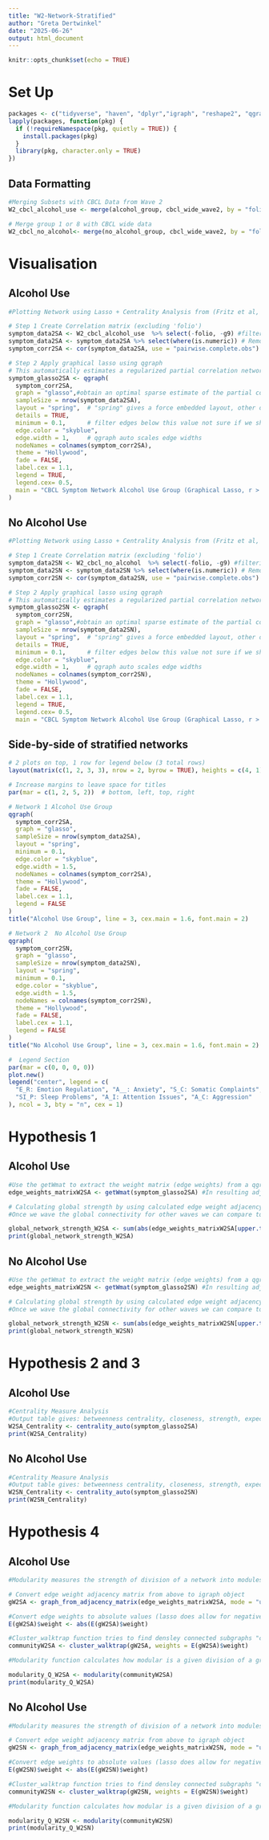 ```yaml
---
title: "W2-Network-Stratified"
author: "Greta Dertwinkel"
date: "2025-06-26"
output: html_document
---
```


```r
knitr::opts_chunk$set(echo = TRUE)
```

# Set Up
```r
packages <- c("tidyverse", "haven", "dplyr","igraph", "reshape2", "qgraph")
lapply(packages, function(pkg) {
  if (!requireNamespace(pkg, quietly = TRUE)) {
    install.packages(pkg)
  }
  library(pkg, character.only = TRUE)
})
```

## Data Formatting
```r
#Merging Subsets with CBCL Data from Wave 2
W2_cbcl_alcohol_use <- merge(alcohol_group, cbcl_wide_wave2, by = "folio")

# Merge group 1 or 8 with CBCL wide data
W2_cbcl_no_alcohol<- merge(no_alcohol_group, cbcl_wide_wave2, by = "folio")
```

# Visualisation

## Alcohol Use 
```r
#Plotting Network using Lasso + Centrality Analysis from (Fritz et al, 2020)}

# Step 1 Create Correlation matrix (excluding 'folio')
symptom_data2SA <- W2_cbcl_alcohol_use  %>% select(-folio, -g9) #filtering participant ID
symptom_data2SA <- symptom_data2SA %>% select(where(is.numeric)) # Remove non-numeric columns
symptom_corr2SA <- cor(symptom_data2SA, use = "pairwise.complete.obs") # cor function computes the correlation between columns x and y,  "pairwise.complete.obscomputes each pairwise correlation using only the rows (observations) that have non-missing values for that pair of variables

# Step 2 Apply graphical lasso using qgraph
# This automatically estimates a regularized partial correlation network
symptom_glasso2SA <- qgraph(
  symptom_corr2SA,
  graph = "glasso",#obtain an optimal sparse estimate of the partial correlation matrix using the glasso package (Friedman, Hastie and Tibshirani, 2011)
  sampleSize = nrow(symptom_data2SA),
  layout = "spring",  # "spring" gives a force embedded layout, other options are "circle" or "groups", in fritz paper she used "layout"
  details = TRUE,
  minimum = 0.1,      # filter edges below this value not sure if we should filter for a maximum too 
  edge.color = "skyblue",
  edge.width = 1,     # qgraph auto scales edge widths
  nodeNames = colnames(symptom_corr2SA),
  theme = "Hollywood",
  fade = FALSE,
  label.cex = 1.1,
  legend = TRUE,
  legend.cex= 0.5,
  main = "CBCL Symptom Network Alcohol Use Group (Graphical Lasso, r > 0.4)"
)
```

## No Alcohol Use
```r
#Plotting Network using Lasso + Centrality Analysis from (Fritz et al, 2020)}

# Step 1 Create Correlation matrix (excluding 'folio')
symptom_data2SN <- W2_cbcl_no_alcohol  %>% select(-folio, -g9) #filtering participant ID 
symptom_data2SN <- symptom_data2SN %>% select(where(is.numeric)) # Remove non-numeric columns
symptom_corr2SN <- cor(symptom_data2SN, use = "pairwise.complete.obs") # cor function computes the correlation between columns x and y,  "pairwise.complete.obscomputes each pairwise correlation using only the rows (observations) that have non-missing values for that pair of variables

# Step 2 Apply graphical lasso using qgraph
# This automatically estimates a regularized partial correlation network
symptom_glasso2SN <- qgraph(
  symptom_corr2SN,
  graph = "glasso",#obtain an optimal sparse estimate of the partial correlation matrix using the glasso package (Friedman, Hastie and Tibshirani, 2011)
  sampleSize = nrow(symptom_data2SN),
  layout = "spring",  # "spring" gives a force embedded layout, other options are "circle" or "groups", in fritz paper she used "layout"
  details = TRUE,
  minimum = 0.1,      # filter edges below this value not sure if we should filter for a maximum too 
  edge.color = "skyblue",
  edge.width = 1,     # qgraph auto scales edge widths
  nodeNames = colnames(symptom_corr2SN),
  theme = "Hollywood",
  fade = FALSE,
  label.cex = 1.1,
  legend = TRUE,
  legend.cex= 0.5,
  main = "CBCL Symptom Network Alcohol Use Group (Graphical Lasso, r > 0.4)")

```

## Side-by-side of stratified networks 
```r

# 2 plots on top, 1 row for legend below (3 total rows)
layout(matrix(c(1, 2, 3, 3), nrow = 2, byrow = TRUE), heights = c(4, 1))

# Increase margins to leave space for titles
par(mar = c(1, 2, 5, 2))  # bottom, left, top, right

# Network 1 Alcohol Use Group 
qgraph(
  symptom_corr2SA,
  graph = "glasso",
  sampleSize = nrow(symptom_data2SA),
  layout = "spring",
  minimum = 0.1,
  edge.color = "skyblue",
  edge.width = 1.5,
  nodeNames = colnames(symptom_corr2SA),
  theme = "Hollywood",
  fade = FALSE,
  label.cex = 1.1,
  legend = FALSE
)
title("Alcohol Use Group", line = 3, cex.main = 1.6, font.main = 2)

# Network 2  No Alcohol Use Group 
qgraph(
  symptom_corr2SN,
  graph = "glasso",
  sampleSize = nrow(symptom_data2SN),
  layout = "spring",
  minimum = 0.1,
  edge.color = "skyblue",
  edge.width = 1.5,
  nodeNames = colnames(symptom_corr2SN),
  theme = "Hollywood",
  fade = FALSE,
  label.cex = 1.1,
  legend = FALSE
)
title("No Alcohol Use Group", line = 3, cex.main = 1.6, font.main = 2)

#  Legend Section
par(mar = c(0, 0, 0, 0))
plot.new()
legend("center", legend = c(
  "E_R: Emotion Regulation", "A__: Anxiety", "S_C: Somatic Complaints", "Sc_P: Social Problems",
  "SI_P: Sleep Problems", "A_I: Attention Issues", "A_C: Aggression"
), ncol = 3, bty = "n", cex = 1) 
```


# Hypothesis 1
## Alcohol Use 
```r
#Use the getWmat to extract the weight matrix (edge weights) from a qgraph object 
edge_weights_matrixW2SA <- getWmat(symptom_glasso2SA) #In resulting adjacency matrix each cell represents the edge weight correlation between variables can be positive (direct relationship ) or negative (inverse relationship) or 0 (no edge)

# Calculating global strength by using calculated edge weight adjacency matrix from above, excludes diagnoal (repeated relationships), extracts only unique edge weights, takes their absolute value and adds them all up thus global network  strength = sum of absolute edge weights
#Once we wave the global connectivity for other waves we can compare to see if other waves have greater or decreased symptomp connectivity 

global_network_strength_W2SA <- sum(abs(edge_weights_matrixW2SA[upper.tri(edge_weights_matrixW2SA)]))
print(global_network_strength_W2SA)
```

## No Alcohol Use
```r
#Use the getWmat to extract the weight matrix (edge weights) from a qgraph object 
edge_weights_matrixW2SN <- getWmat(symptom_glasso2SN) #In resulting adjacency matrix each cell represents the edge weight correlation between variables can be positive (direct relationship ) or negative (inverse relationship) or 0 (no edge)

# Calculating global strength by using calculated edge weight adjacency matrix from above, excludes diagnoal (repeated relationships), extracts only unique edge weights, takes their absolute value and adds them all up thus global network  strength = sum of absolute edge weights
#Once we wave the global connectivity for other waves we can compare to see if other waves have greater or decreased symptomp connectivity 

global_network_strength_W2SN <- sum(abs(edge_weights_matrixW2SN[upper.tri(edge_weights_matrixW2SN)]))
print(global_network_strength_W2SN)
```

# Hypothesis 2 and 3
## Alcohol Use
```r
#Centrality Measure Analysis 
#Output table gives: betweenness centrality, closeness, strength, expected influence, shortest path length 
W2SA_Centrality <- centrality_auto(symptom_glasso2SA)
print(W2SA_Centrality)
```

## No Alcohol Use
```r
#Centrality Measure Analysis 
#Output table gives: betweenness centrality, closeness, strength, expected influence, shortest path length 
W2SN_Centrality <- centrality_auto(symptom_glasso2SN)
print(W2SN_Centrality)
```


# Hypothesis 4
## Alcohol Use
```r
#Modularity measures the strength of division of a network into modules (i.e., communities or clusters). A higher Q (typically 0.3–0.7) indicates a clearer, well-separated modular structure.

# Convert edge weight adjacency matrix from above to igraph object
gW2SA <- graph_from_adjacency_matrix(edge_weights_matrixW2SA, mode = "undirected", weighted = TRUE, diag = FALSE)

#Convert edge weights to absolute values (lasso does allow for negative weight values)
E(gW2SA)$weight <- abs(E(gW2SA)$weight)

#Cluster_walktrap function tries to find densley connected subgraphs "communities" in a graph via random walks. The idea is that short random walks tend to stay in the same community 
communityW2SA <- cluster_walktrap(gW2SA, weights = E(gW2SA)$weight)

#Modularity function calculates how modular is a given division of a graph into subgraphs, from (McElroy et al) Q index >0.3 suggesting nodes are arranged in non-random communities 

modularity_Q_W2SA <- modularity(communityW2SA)
print(modularity_Q_W2SA)
```

## No Alcohol Use
```r
#Modularity measures the strength of division of a network into modules (i.e., communities or clusters). A higher Q (typically 0.3–0.7) indicates a clearer, well-separated modular structure.

# Convert edge weight adjacency matrix from above to igraph object
gW2SN <- graph_from_adjacency_matrix(edge_weights_matrixW2SN, mode = "undirected", weighted = TRUE, diag = FALSE)

#Convert edge weights to absolute values (lasso does allow for negative weight values)
E(gW2SN)$weight <- abs(E(gW2SN)$weight)

#Cluster_walktrap function tries to find densley connected subgraphs "communities" in a graph via random walks. The idea is that short random walks tend to stay in the same community 
communityW2SN <- cluster_walktrap(gW2SN, weights = E(gW2SN)$weight)

#Modularity function calculates how modular is a given division of a graph into subgraphs, from (McElroy et al) Q index >0.3 suggesting nodes are arranged in non-random communities 

modularity_Q_W2SN <- modularity(communityW2SN)
print(modularity_Q_W2SN)
```
